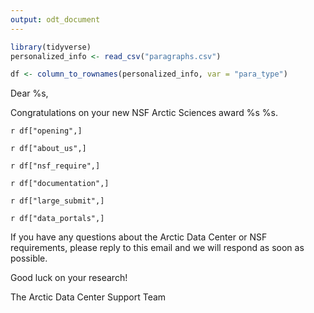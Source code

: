 ```yaml
---
output: odt_document
---
```


```r
library(tidyverse)
personalized_info <- read_csv("paragraphs.csv")

df <- column_to_rownames(personalized_info, var = "para_type")

```

Dear %s,

Congratulations on your new NSF Arctic Sciences award %s %s.

 `r df["opening",]`

 `r df["about_us",]`

 `r df["nsf_require",]`

 `r df["documentation",]`

 `r df["large_submit",]`

 `r df["data_portals",]`

If you have any questions about the Arctic Data Center or NSF requirements, please reply to this email and we will respond as soon as possible.

Good luck on your research!

The Arctic Data Center Support Team